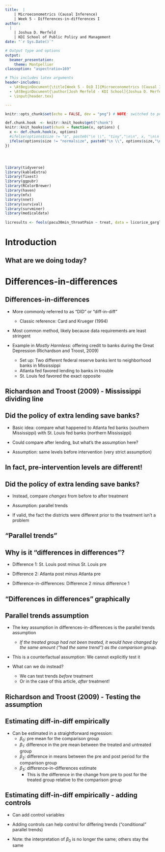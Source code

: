 ```yaml
---
title:  |
    | Microeconometrics (Causal Inference)
    | Week 5 - Differences-in-differences I
author:
  |
    | Joshua D. Merfeld
    | KDI School of Public Policy and Management
date: "`r Sys.Date()`"

# Output type and options
output: 
  beamer_presentation:
    theme: Montpellier
classoption: "aspectratio=169"

# This includes latex arguments
header-includes:
  - \AtBeginDocument{\title[Week 5 - DiD I]{Microeconometrics (Causal Inference) \\ Week 5 - Differences-in-differences I}}
  - \AtBeginDocument{\author[Josh Merfeld - KDI School]{Joshua D. Merfeld \\ KDI School of Public Policy and Management}}
  - \input{header.tex}

---
```


```r
knitr::opts_chunk$set(echo = FALSE, dev = "png") # NOTE: switched to png instead of pdf to decrease size of the resulting pdf

def.chunk.hook  <- knitr::knit_hooks$get("chunk")
knitr::knit_hooks$set(chunk = function(x, options) {
  x <- def.chunk.hook(x, options)
  #ifelse(options$size != "a", paste0("\n \\", "tiny","\n\n", x, "\n\n \\normalsize"), x)
  ifelse(options$size != "normalsize", paste0("\n \\", options$size,"\n\n", x, "\n\n \\normalsize"), x)
})




library(tidyverse)
library(kableExtra)
library(fixest)
library(ggpubr)
library(RColorBrewer)
library(haven)
library(mfx)
library(nnet)
library(survival)
library(survminer)
library(medicaldata)
  
licresults <- feols(pacu30min_throatPain ~ treat, data = licorice_gargle)

```



# Introduction

## What are we doing today?
\vfill





# Differences-in-differences



## Differences-in-differences

- More commonly referred to as "DID" or "diff-in-diff"
  - Classic reference: Card and Krueger (1994)

- Most common method, likely because data requirements are least stringent

- Example in _Mostly Harmless_: offering credit to banks during the Great Depression (Richardson and Troost, 2009)
  - Set up: Two different federal reserve banks lent to neighborhood banks in Mississippi
  - Atlanta fed favored lending to banks in trouble
  - St. Louis fed favored the exact opposite





## Richardson and Troost (2009) - Mississippi dividing line
\vspace{-1mm}
\center
	\includegraphics[width=0.45\columnwidth]{assets/mississippi1}





## Did the policy of extra lending save banks?

- Basic idea: compare what happened to Atlanta fed banks (southern Mississippi) with St. Louis fed banks (northern Mississippi)

- Could compare after lending, but what's the assumption here? \pause

- Assumption: same levels before intervention (very strict assumption)





## In fact, pre-intervention levels are different!

\center
	\includegraphics[width=\columnwidth]{assets/mississippi4}





## Did the policy of extra lending save banks?

- Instead, compare _changes_ from before to after treatment

- Assumption: parallel trends

- If valid, the fact the districts were different prior to the treatment isn't a problem





## "Parallel trends"
\vspace{-2mm}
\center
	\includegraphics[width=0.55\columnwidth]{assets/dd2}





## Why is it "differences in differences"?

- Difference 1: St. Louis post minus St. Louis pre

- Difference 2: Atlanta post minus Atlanta pre

- Difference-in-differences: Difference 2 minus difference 1





## "Differences in differences" graphically
\vspace{-1mm}
\center
	\includegraphics[width=0.55\columnwidth]{assets/dd1}





## Parallel trends assumption

- The key assumption in differences-in-differences is the parallel trends assumption
  - _If the treated group had not been treated, it would have changed by the same amount ("had the same trend") as the comparison group._

- This is a counterfactual assumption: We cannot explicitly test it

- What can we do instead? \pause
  - We can test trends _before_ treatment
  - Or in the case of this article, _after_ treatment!





## Richardson and Troost (2009) - Testing the assumption

\center
	\includegraphics[width=0.7\columnwidth]{assets/mississippi2}





## Estimating diff-in-diff empirically

- Can be estimated in a straightforward regression:
\begin{gather} Y_{it} = \beta_0 + \beta_1 TREAT_i + \beta_2 POST_t + \beta_3 (POST_t \times TREAT_i) + \varepsilon_{it} \end{gather}
\pause
  - $\beta_0$: pre mean for the comparison group
  - $\beta_1$: difference in the pre mean between the treated and untreated group
  - $\beta_2$: difference in means between the pre and post period for the comparison group
  - $\beta_3$: difference-in-differences estimate
    - This is the difference in the change from pre to post for the treated group relative to the comparison group





## Estimating diff-in-diff empirically - adding controls

- Can add control variables
\begin{gather} Y_{it} = \beta_0 + \beta_1 TREAT_i + \beta_2 POST_t + \\
                \beta_3 (POST_t \times TREAT_i) + X_{it} + \varepsilon_{it} \end{gather}

- Adding controls can help control for differing trends ("conditional" parallel trends)

- Note: the interpretation of $\beta_0$ is no longer the same; others stay the same





